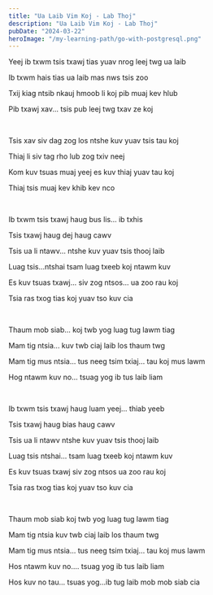 ```yaml
---
title: "Ua Laib Vim Koj - Lab Thoj"
description: "Ua Laib Vim Koj - Lab Thoj"
pubDate: "2024-03-22"
heroImage: "/my-learning-path/go-with-postgresql.png"
---
```


Yeej ib txwm tsis txawj tias yuav nrog leej twg ua laib

Ib txwm hais tias ua laib mas nws tsis zoo

Txij kiag ntsib nkauj hmoob li koj pib muaj kev hlub

Pib txawj xav... tsis pub leej twg txav ze koj

<br />

Tsis xav siv dag zog los ntshe kuv yuav tsis tau koj

Thiaj li siv tag rho lub zog txiv neej

Kom kuv tsuas muaj yeej es kuv thiaj yuav tau koj

Thiaj tsis muaj kev khib kev nco

<br />

Ib txwm tsis txawj haug bus lis... ib txhis

Tsis txawj haug dej haug cawv

Tsis ua li ntawv... ntshe kuv yuav tsis thooj laib

Luag tsis...ntshai tsam luag txeeb koj ntawm kuv

Es kuv tsuas txawj... siv zog ntsos... ua zoo rau koj

Tsia ras txog tias koj yuav tso kuv cia

<br />

Thaum mob siab... koj twb yog luag tug lawm tiag

Mam tig ntsia... kuv twb ciaj laib los thaum twg

Mam tig mus ntsia... tus neeg tsim txiaj... tau koj mus lawm

Hog ntawm kuv no... tsuag yog ib tus laib liam

<br />

Ib txwm tsis txawj haug luam yeej... thiab yeeb

Tsis txawj haug bias haug cawv

Tsis ua li ntawv ntshe kuv yuav tsis thooj laib

Luag tsis ntshai... tsam luag txeeb koj ntawm kuv

Es kuv tsuas txawj siv zog ntsos ua zoo rau koj

Tsia ras txog tias koj yuav tso kuv cia

<br />

Thaum mob siab koj twb yog luag tug lawm tiag

Mam tig ntsia kuv twb ciaj laib los thaum twg

Mam tig mus ntsia... tus neeg tsim txiaj... tau koj mus lawm

Hos ntawm kuv no.... tsuag yog ib tus laib liam

Hos kuv no tau... tsuas yog...ib tug laib mob mob siab cia
